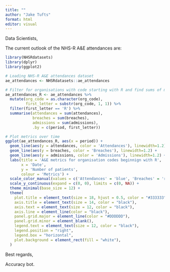 ```yaml
---
title: ""
author: "Jake Tufts"
format: html
editor: visual
---
```


Data Scientists,

The current outlook of the NHS-R A&E attendances are:

```r
library(NHSRdatasets)
library(dplyr)
library(ggplot2)

# Loading NHS-R A&E attendances dataset
ae_attendances <- NHSRdatasets::ae_attendances

# Filter for organisations with code starting with R and find sums of metrics
ae_attendances_R <- ae_attendances %>%
  mutate(org_code = as.character(org_code),
         first_letter = substr(org_code, 1, 1)) %>%
  filter(first_letter == 'R') %>% 
  summarise(attendances = sum(attendances),
            breaches = sum(breaches),
            admissions = sum(admissions),
            .by = c(period, first_letter))

# Plot metrics over time
ggplot(ae_attendances_R, aes(x = period)) +
  geom_line(aes(y = attendances, color = 'Attendances'), linewidth=1.2) +
  geom_line(aes(y = breaches, color = 'Breaches'), linewidth=1.2) +
  geom_line(aes(y = admissions, color = 'Admissions'), linewidth=1.2) +
  labs(title = 'A&E metrics for organisation codes beginnign with R',
       x = 'Date',
       y = 'Number of patients',
       colour = 'Metrics') +
  scale_color_manual(values = c('Attendances' = 'blue', 'Breaches' = 'red', 'Admissions' = 'orange')) +
  scale_y_continuous(expand = c(0, 0), limits = c(0, NA)) +
  theme_minimal(base_size = 12) +
  theme(
    plot.title = element_text(size = 18, hjust = 0.5, color = "#333333"),
    axis.title = element_text(size = 14, color = "black"),
    axis.text = element_text(size = 12, color = "black"),
    axis.line = element_line(color = "black"),
    panel.grid.major = element_line(color = "#DDDDDD"),
    panel.grid.minor = element_blank(),
    legend.text = element_text(size = 12, color = "black"),
    legend.position = "right",
    legend.box = "horizontal",
    plot.background = element_rect(fill = "white"),
  )
```

Best regards,

Accuracy bot.
